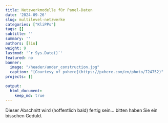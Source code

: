 ```yaml
---
title: Netzwerkmodelle für Panel-Daten
date: '2024-09-26'
slug: multilevel-netzwerke
categories: ["KliPPs"]
tags: []
subtitle: ''
summary: ''
authors: [liu]
weight: 9
lastmod: '`r Sys.Date()`'
featured: no
banner:
  image: "/header/under_construction.jpg"
  caption: "[Courtesy of pxhere](https://pxhere.com/en/photo/724752)"
projects: []

output:
  html_document:
    keep_md: true
---
```


Dieser Abschnitt wird (hoffentlich bald) fertig sein... bitten haben Sie ein bisschen Geduld.